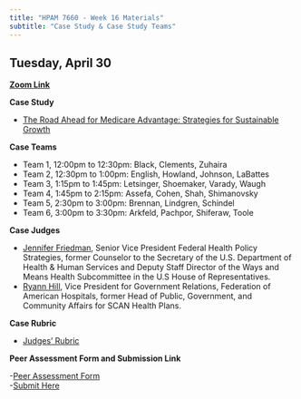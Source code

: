 ```yaml
---
title: "HPAM 7660 - Week 16 Materials"
subtitle: "Case Study & Case Study Teams"
---
```


## Tuesday, April 30

[**Zoom Link**](https://tulane.zoom.us/j/8301248326?omn=91774992265&from=addon)

**Case Study** 

- [The Road Ahead for Medicare Advantage: Strategies for Sustainable Growth](/materials/HPAM_7660_Sp24_Case_Study.pdf)

**Case Teams**

- Team 1, 12:00pm to 12:30pm: Black, Clements, Zuhaira
- Team 2, 12:30pm to 1:00pm: English, Howland, Johnson, LaBattes
- Team 3, 1:15pm to 1:45pm: Letsinger, Shoemaker, Varady, Waugh
- Team 4, 1:45pm to 2:15pm: Assefa, Cohen, Shah, Shimanovsky
- Team 5, 2:30pm to 3:00pm: Brennan, Lindgren, Schindel
- Team 6, 3:00pm to 3:30pm: Arkfeld, Pachpor, Shiferaw, Toole

**Case Judges**

- [Jennifer Friedman](https://fhpstrategies.com/our-team/jennifer-friedman), Senior Vice President Federal Health Policy Strategies, former Counselor to the Secretary of the U.S. Department of Health & Human Services and Deputy Staff Director of the Ways and Means Health Subcommittee in the U.S House of Representatives.
- [Ryann Hill](https://www.fah.org/about-fah/fah-staff/ryann-hill/), Vice President for Government Relations, Federation of American Hospitals, former Head of Public, Government, and Community Affairs for SCAN Health Plans.

**Case Rubric**

- [Judges' Rubric](/materials/HPAM_7660_Case_Rubric.pdf)

**Peer Assessment Form and Submission Link**

-[Peer Assessment Form](/materials/Peer_Assessment_Form.docx)\
-[Submit Here](https://tulane.instructure.com/courses/2275811/assignments/14515136)